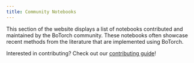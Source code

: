 ```yaml
---
title: Community Notebooks
---
```

This section of the website displays a list of notebooks contributed and maintained
by the BoTorch community. These notebooks often showcase recent methods from the
literature that are implemented using BoTorch.

Interested in contributing? Check out our [contributing guide](https://github.com/meta-pytorch/botorch/blob/main/CONTRIBUTING.md#community-contributions-beta)!
